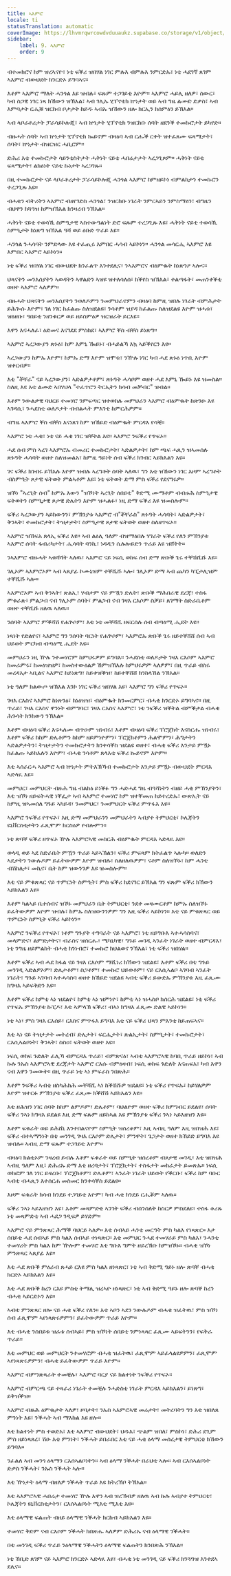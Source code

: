 ```yaml
---
title: ኣእምሮ
locale: ti
statusTranslation: automatic
coverImage: https://lhvmrqwrcowdvduuaukz.supabase.co/storage/v1/object/public/strapi-uploads/small_cover-educacion-fundamental.webp-2d51a7828a2b1309555be27f7e2a61a0.webp
sidebar:
    label: 9. ኣእምሮ
    order: 9
---
```

ብተመክሮና ከም ዝረኣናዮ፣ ነቲ ፍቕሪ ዝበሃል ነገር ምሉእ ብምሉእ ንምርድኡ፣ ነቲ ሓደገኛ ጸገም ኣእምሮ ብውህደት ክንርድኦ ይግባኣና።

እቶም ኣእምሮ ማለት ሓንጎል እዩ ዝብሉ፣ ፍጹም ተጋገይቲ እዮም። ኣእምሮ ሓይሊ ዘለዎ፣ ስውር፣ ካብ ስጋዊ ነገር ነጻ ክኸውን ዝኽእል፣ ኣብ ገሊኡ ሂፕኖቲክ ኵነታት ወይ ኣብ ግዜ ልሙድ ድቃስ፣ ኣብ እምባታት ርሒቑ ዝርከብ ቦታታት ከይዱ ኣብኡ ዝኸውን ዘሎ ክርኢን ክሰምዕን ይኽእል።

ኣብ ላቦራቶሪታት ፓራሳይኮሎጂ፣ ኣብ ኵነታት ሂፕኖቲክ ንዝርከቡ ሰባት ዘደንቕ ተመኩሮታት ይካየድ።

ብዙሓት ሰባት ኣብ ኵነታት ሂፕኖቲክ ኰይኖም ብዛዕባ ኣብ ርሑቕ ርቀት ዝተፈጸሙ ፍጻሜታት፣ ሰባት፣ ኵነታት ብዝርዝር ሓቢሮም።

ድሕሪ እቲ ተመኩሮታት ሳይንቲስትታት ሓቅነት ናይቲ ሓበሬታታት ኣረጋጊጾም። ሓቅነት ናይቲ ፍጻሜታት፣ ልክዕነት ናይቲ ኩነታት ኣረጋገጹ።

በዚ ተመኩሮታት ናይ ላቦራቶሪታት ፓራሳይኮሎጂ ሓንጎል ኣእምሮ ከምዘይኮነ ብምልከታን ተመኩሮን ተረጋጊጹ እዩ።

ብሓቂን ብትሪትን ኣእምሮ ብዘየገድስ ሓንጎል፣ ንዝርከቡ ነገራት ንምርኣይን ንምስማዕን፣ ብግዜን ብህዋን ክጓዓዝ ከምዝኽእል ክንዛረብ ንኽእል።

ሓቅነት ናይቲ ተወሳኺ ስምዒታዊ ኣስተውዓልነት ድሮ ፍጹም ተረጋጊጹ እዩ፣ ሓቅነት ናይቲ ተወሳኺ ስምዒታት ክነጽግ ዝኽእል ዓሻ ወይ ዕቡድ ጥራይ እዩ።

ሓንጎል ንሓሳባት ንምድላው እዩ ተፈጢሩ እምበር ሓሳብ ኣይኮነን። ሓንጎል መሳርሒ ኣእምሮ እዩ እምበር ኣእምሮ ኣይኮነን።

ነቲ ፍቕሪ ዝበሃል ነገር ብውህደት ክንፈልጥ እንተደሊና፣ ንኣእምሮና ብዕምቈት ከነጽንዖ ኣሎና።

ህጻናትን መንእሰያትን ኣወዳትን ኣዋልድን ኣዝዩ ዝተለሳለሰ፣ ክቕየስ ዝኽእል፣ ቀልጣፋት፣ መጠንቀቕቲ ወዘተ ኣእምሮ ኣለዎም።

ብዙሓት ህጻናትን መንእሰያትን ንወለዶምን ንመምህራኖምን ብዛዕባ ከምዚ ዝበሉ ነገራት ብምሕታት ይሕጐሱ እዮም፣ ገለ ነገር ከፈልጡ ስለዝደልዩ፣ ንሳቶም ዝያዳ ከፈልጡ ስለዝደልዩ እዮም ዝሓቱ፣ ዝዕዘቡ፣ ዓበይቲ ንዘንቁርዎ ወይ ዘይስምዕዎ ዝርዝራት ይርእዩ።

እዋን እናሓለፈ፣ ዕድመና እናገደደ ምስከደ፣ ኣእምሮ ቐስ ብቐስ ይነጽግ።

ኣእምሮ ኣረጋውያን ጽኑዕ፣ ከም እምኒ ዀይኑ፣ ብሓይልኻ እኳ ኣይቕየርን እዩ።

ኣረጋውያን ከምኡ እዮም፣ ከምኡ ድማ እዮም ዝሞቱ፣ ንዅሉ ነገር ካብ ሓደ ጽኑዕ ነጥቢ እዮም ዝቀርብዎ።

እቲ "ቾቸራ" ናይ ኣረጋውያን፣ ኣድልዎታቶም፣ ጽኑዓት ሓሳቦም ወዘተ ሓደ እምኒ ዀይኑ እዩ ዝመስል። ስለዚ እዩ እቲ ልሙድ ኣበሃህላ "ተፈጥሮን ትርኢትን ክሳብ መቓብር" ዝብል።

እቶም ንውልቃዊ ባህርይ ተመሃሮ ንምፍጣር ዝተወከሉ መምህራን ኣእምሮ ብዕምቈት ከጽንዑ እዩ ኣገዳሲ፣ ንሓደስቲ ወለዶታት ብብልሓት ምእንቲ ከምርሕዎም።

ብግዜ ኣእምሮ ቐስ ብቐስ እናነጸገ ከም ዝኸይድ ብዕምቈት ምርዳእ የሳቒ።

ኣእምሮ ነቲ ሓቂ፣ ነቲ ናይ ሓቂ ነገር ዝቐትል እዩ። ኣእምሮ ንፍቕሪ የጥፍኦ።

ሓደ ሰብ ምስ ኣረገ ኣእምሮኡ ብመሪር ተመኩሮታት፣ ኣድልዎታት፣ ከም ጫፍ ሓጺን ዝኣመሰሉ ጽኑዓት ሓሳባት ወዘተ ስለዝመልአ፣ ከምዚ ዓይነት ሰብ ፍቕሪ ክገብር ኣይክእልን እዩ።

ገና ፍቕሪ ክገብሩ ይኽእሉ እዮም ዝብሉ ኣረግቶት ሰባት ኣለዉ፣ ግን እቲ ዝኸውን ነገር እዞም ኣረግቶት ብስምዒት ጾታዊ ፍትወት ምልኣቶም እዩ፣ ነቲ ፍትወት ድማ ምስ ፍቕሪ የደናግሩዎ።

ዝኾነ "ኣረጊት ሰብ" ከምኡ እውን "ዝኾነት ኣረጊት ሰበይቲ" ቅድሚ ሙማቶም ብብዙሕ ስምዒታዊ ፍትወትን ስምዒታዊ ጾታዊ ድሌትን እዮም ዝሓልፉ፣ ነዚ ድማ ፍቕሪ እዩ ዝመስሎም።

ፍቕሪ ኣረጋውያን ኣይከውንን፣ ምኽንያቱ ኣእምሮ ብ"ቾቸራስ" ጽኑዓት ሓሳባት፣ ኣድልዎታት፣ ቅንኣት፣ ተመኩሮታት፣ ትዝታታት፣ ስምዒታዊ ጾታዊ ፍትወት ወዘተ ስለዘጥፍኦ።

ኣእምሮ ዝኸፍአ ጸላኢ ፍቕሪ እዩ። ኣብ ልዕሊ ዓለም ብዝማዕበሉ ሃገራት ፍቕሪ የለን ምኽንያቱ ኣእምሮ ሰባት ፋብሪካታት፣ ሒሳባት ባንኪ፣ ነዳዲን ሴሉሎይድን ጥራይ እዩ ዝሸትት።

ንኣእምሮ ብዙሓት ኣቁሻሻት ኣለዉ፣ ኣእምሮ ናይ ነፍሲ ወከፍ ሰብ ድማ ጽቡቕ ጌሩ ተቐሽሺሹ እዩ።

ገሊኦም ኣእምሮኦም ኣብ ኣጸያፊ ኮሙኒዝም ተቐሺሹ ኣሎ፣ ገሊኦም ድማ ኣብ ጨካን ካፒታሊዝም ተቐሺሹ ኣሎ።

ኣእምሮኦም ኣብ ቅንኣት፣ ጽልኢ፣ ሃብታም ናይ ምዃን ድሌት፣ ጽቡቕ ማሕበራዊ ደረጃ፣ ተስፋ ምቁራጽ፣ ምልጋብ ናብ ገሊኦም ሰባት፣ ምልጋብ ናብ ገዛእ ርእሶም ስቓይ፣ ጸገማት ስድራቤቶም ወዘተ ተቐሺሹ ዘለዉ ኣለዉ።

ንሰባት ኣእምሮ ምቕሻሽ የሐጕሶም፣ እቲ ነቲ መቐሻሺ ዘፍርሰሉ ሰብ ብጣዕሚ ሒደት እዩ።

ነጻነት የድልየና፣ ኣእምሮ ግን ንሰባት ባርነት የሐጕሶም፣ ኣእምሮኡ ጽቡቕ ጌሩ ዘይተቐሸሸ ሰብ ኣብ ህይወት ምርካብ ብጣዕሚ ሒደት እዩ።

መምህራን ነዚ ዅሉ ንተመሃሮም ከምህሩዎም ይግባእ። ንሓደስቲ ወለዶታት ገዛእ ርእሶም ኣእምሮ ከመራምሩ፣ ከመዕዝዝዎ፣ ከመስተውዕልዎ ኸምዝኽእሉ ከምህሩዎም ኣለዎም፣ በዚ ጥራይ ብስሩ መረዳእታ ኣቢልና ኣእምሮ ከይነጽግ፣ ከይቀዝቕዝ፣ ከይተቐሸሸ ክንከላኸል ንኽእል።

ነቲ ዓለም ክልውጦ ዝኽእል እንኮ ነገር ፍቕሪ ዝበሃል እዩ፣ ኣእምሮ ግን ፍቕሪ የጥፍኦ።

ገዛእ ርእስና ኣእምሮ ከነጽንዕ፣ ከነዕዝዝ፣ ብዕምቈት ክንመርምር፣ ብሓቂ ክንርድኦ ይግባኣና። በዚ ጥራይ፣ ገዛእ ርእስና ዋንነት ብምግባር፣ ገዛእ ርእስና ኣእምሮ፣ ነቲ ንፍቕሪ ዝቐትል ብምቕታል ብሓቂ ሕጉሳት ክንከውን ንኽእል።

እቶም ብዛዕባ ፍቕሪ እናሓለሙ ብጥዑም ዝነብሩ፣ እቶም ብዛዕባ ፍቕሪ ፕሮጀክት እናሰርሑ ዝነብሩ፣ እቶም ፍቕሪ ከከም ድሌቶምን ከከም ዘይምነዮምን፣ ፕሮጀክቶምን ሕልሞምን፣ ሕግታትን ኣድልዎታትን፣ ትዝታታትን ተመኩሮታትን ክንቀሳቐስ ዝደልዩ ወዘተ፣ ብሓቂ ፍቕሪ እንታይ ምዃኑ ክፈልጡ ኣይክእሉን እዮም፣ ብሓቂ ንሳቶም ጸላእቲ ፍቕሪ ኰይኖም እዮም።

እቲ ኣሰራርሓ ኣእምሮ ኣብ ኵነታት ምትእኽኻብ ተመኩሮታት እንታይ ምዃኑ ብውህደት ምርዳእ ኣድላዪ እዩ።

መምህር፣ መምህርት ብዙሕ ግዜ ብልክዕ ይነቕፉ ግን ሓድሓደ ግዜ ብዓሻነትን ብዘይ ሓቂ ምኽንያትን፣ እቲ ዝኾነ ዘይፍትሓዊ ነቐፌታ ኣብ ኣእምሮ ተመሃሮ ከም ዝተቐመጠ ከይተረድኡ፣ ውጽኢት ናይ ከምዚ ዝኣመሰለ ግጉይ ኣካይዳ፣ ንመምህር፣ ንመምህርት ፍቕሪ ምጥፋእ እዩ።

ኣእምሮ ንፍቕሪ የጥፍኦ፣ እዚ ድማ መምህራንን መምህራትን ኣብያተ ትምህርቲ፣ ኮሌጃትን ዩኒቨርስቲታትን ፈጺሞም ክርስዕዎ የብሎምን።

ነቲ ጽባቐ ፍቕሪ ዘጥፍኦ ዅሉ ኣእምሮኣዊ መስርሕ ብዕምቈት ምርዳእ ኣድላዪ እዩ።

ወላዲ ወይ ኣደ ስድራቤት ምዃን ጥራይ ኣይኣኽልን፣ ፍቕሪ ምፍጻም ክትፈልጥ ኣሎካ። ወለድን ኣዴታትን ንውሉዶም ይፈትውዎም እዮም ዝብሉ፣ ስለዘለዉዎም፣ ናቶም ስለዝኾኑ፣ ከም ሓንቲ ብሽክለታ፣ መኪና፣ ቤት ከም ዝውንንዎ እዩ ዝመስሎም።

እቲ ናይ ምቁጽጻር ናይ ጥምርነት ስምዒት፣ ምስ ፍቕሪ ክደናገር ይኽእል ግን ፍጹም ፍቕሪ ክኸውን ኣይክእልን እዩ።

እቶም ካልኣይ ቤተሰብና ዝኾኑ መምህራን ቤት ትምህርቲ፣ ንደቀ መዛሙርቶም ከምኡ ስለዝኾኑ ይፈትውዎም እዮም ዝብሉ፣ ከምኡ ስለዝውንንዎም ግን እዚ ፍቕሪ ኣይኮነን። እቲ ናይ ምቁጽጻር ወይ ጥምርነት ስምዒት ፍቕሪ ኣይኮነን።

ኣእምሮ ንፍቕሪ የጥፍኦ፣ ነቶም ግጉያት ተግባራት ናይ ኣእምሮ፣ ነቲ ዘይግቡእ ኣተሓሳስባና፣ መላምድና፣ ልምድታትና፣ ብራስና ዝሰርሑ፣ ሜካኒካዊ፣ ግጉይ መገዲ ኣንፈት ነገራት ወዘተ ብምርዳእ፣ ነቲ ንግዜ ዘይምልከት ብሓቂ ክንነብሮ፣ ተመኩሮ ክህልወና ንኽእል፣ ነቲ ፍቕሪ ዝበሃል።

እቶም ፍቕሪ ኣብ ሓደ ክፋል ናይ ገዛእ ርእሶም ማሺነሪ ክኸውን ዝደልዩ፣ እቶም ፍቕሪ በቲ ግጉይ መንገዲ ኣድልዎኦም፣ ድሌታቶም፣ ስጋቶም፣ ተመኩሮ ህይወቶም፣ ናይ ርእሲኣልቦ ኣገባብ ኣንፈት ነገራት፣ ግጉይ ኣገባብ ኣተሓሳስባ ወዘተ ክኸይድ ዝደልዩ ኣብቲ ፍቕሪ ይውድኡ ምኽንያቱ እዚ ፈጺሙ ክግዛእ ኣይፍቅድን እዩ።

እቶም ፍቕሪ ከምቲ ኣነ ዝደልዮ፣ ከምቲ ኣነ ዝምነዮ፣ ከምቲ ኣነ ዝሓስቦ ክሰርሕ ዝደልዩ፣ ነቲ ፍቕሪ የጥፍኡ ምኽንያቱ ኩፒዶ፣ እቲ ኣምላኽ ፍቕሪ፣ ብኣነ ክግዛእ ፈጺሙ ድልዊ ኣይኮነን።

ነቲ ኣነ፣ ምስ ገዛእ ርእሰይ፣ ርእስና ምጥፋእ ይግባእ እቲ ናይ ፍቕሪ ህጻን ምእንቲ ከይጠፍኣና።

እቲ ኣነ ናይ ትዝታታት መትረብ፣ ድሌታት፣ ፍርሒታት፣ ጽልኢታት፣ ስምዒታት፣ ተመኩሮታት፣ ርእሲኣልቦነት፣ ቅንኣት፣ ስስዐ፣ ፍትወት ወዘተ እዩ።

ነፍሲ ወከፍ ጉድለት ፈሊኻ ብምርዳእ ጥራይ፣ ብምጽናዕ፣ ኣብቲ ኣእምሮኣዊ ከባቢ ጥራይ ዘይኮነ፣ ኣብ ኩሉ ንኡስ ኣእምሮኣዊ ደረጃታት ኣእምሮ ርእሱ ብምዕዛብ፣ ነፍሲ ወከፍ ጉድለት እናጠፍአ፣ ካብ እዋን ናብ እዋን ንመውት። በዚ ጥራይ ነቲ ኣነ ምፍራስ ንበጽሕ።

እቶም ንፍቕሪ ኣብቲ ዘስካሕክሕ መቐሻሺ ኣነ ከቕሽሹዎ ዝደልዩ፣ ነቲ ፍቕሪ የጥፍኡ፣ ከይሃለዎም እዮም ዝተርፉ ምኽንያቱ ፍቕሪ ፈጺሙ ክቕሸሽ ኣይክእልን እዩ።

እቲ ዘሕዝን ነገር ሰባት ከከም ልምዶም፣ ድሌቶም፣ ባህልዮም ወዘተ ፍቕሪ ክምገብር ይደልዩ፣ ሰባት ፍቕሪ ንኣነ ክግዛእ ይደልዩ እዚ ድማ ፍጹም ዘይከኣል እዩ ምኽንያቱ ፍቕሪ ንኣነ ኣይእዘዝን እዩ።

እቶም ፍቁራት ወይ ይሕሸኒ እንተበልናዮም ስምዒት ዝሰረቆም፣ እዚ ኣብዚ ዓለም እዚ ዝበዝሕ እዩ፣ ፍቕሪ ብተኣማንነት በቲ መንገዲ ገዛእ ርእሶም ድሌታት፣ ምንዋት፣ ጌጋታት ወዘተ ክኸይድ ይግባእ እዩ ዝብሉ። ኣብዚ ድማ ፍጹም ተጋገይቲ እዮም።

ብዛዕባ ክልቲኦም ንዛረብ ይብሉ እቶም ፍቁራት ወይ ስምዒት ዝሰረቆም ብጾታዊ መገዲ፣ እቲ ዝበዝሕ ኣብዚ ዓለም እዚ፣ ድሕሪኡ ድማ እቲ ዘረባታት፣ ፕሮጀክታት፣ ተስፋታት መከራታት ይመጽኡ። ነፍሲ ወከፎም ገለ ነገር ይዛረቡ፣ ፕሮጀክቶም፣ ድሌቶም፣ ኣንፈት ነገራት ህይወት የቕርቡ፣ ፍቕሪ ከም ባቡር ኣብቲ ብሓጺን እተሰርሐ መስመር ክንቀሳቐስ ይደልዩ።

እዞም ፍቁራት ክሳብ ክንደይ ተጋገይቲ እዮም፣ ካብ ሓቂ ክንደይ ርሒቖም ኣለዉ።

ፍቕሪ ንኣነ ኣይእዘዝን እዩ፣ እቶም መጻምድቲ ኣንገት ፍቕሪ ብሰንሰለት ከስርዎ ምስደለዩ፣ ተስፋ ቆሪጹ ነቲ መጻምድቲ ኣብ ሓደጋ ገዲፍዎ ይሃድም።

ኣእምሮ ናይ ምንጽጻር ሕማቕ ባህርይ ኣለዎ። እቲ ሰብኣይ ሓንቲ መርዓት ምስ ካልእ የነጻጽር። እታ ሰበይቲ ሓደ ሰብኣይ ምስ ካልእ ሰብኣይ ተነጻጽር። እቲ መምህር ንሓደ ተመሃራይ ምስ ካልእ፣ ንሓንቲ ተመሃሪት ምስ ካልእ ከም ዅሎም ተመሃሮ እቲ ግቡእ ግምት ዘይረኽቡ ከምዝኾኑ። ብሓቂ ዝኾነ ምንጽጻር ኣጸያፊ እዩ።

እቲ ሓደ ጽቡቕ ምዕራብ ጸሓይ ርእዩ ምስ ካልእ ዘነጻጽር፣ ነቲ ኣብ ቅድሚ ዓይኑ ዘሎ ጽባቐ ብሓቂ ክርድኦ ኣይክእልን እዩ።

እቲ ሓደ ጽቡቕ ከረን ርእዩ ምስቲ ትማሊ ዝረኣዮ ዘነጻጽር፣ ነቲ ኣብ ቅድሚ ዓይኑ ዘሎ ጽባቐ ከረን ብሓቂ ኣይርድኦን እዩ።

ኣብቲ ምንጽጻር ዘሎ ናይ ሓቂ ፍቕሪ የለን። እቲ ኣቦን ኣደን ንውሉዶም ብሓቂ ዝፈትዉ፣ ምስ ዝኾነ ሰብ ፈጺሞም ኣየነጻጽሩዎምን፣ ይፈትውዎም ጥራይ እዮም።

እቲ ብሓቂ ንሰበይቱ ዝፈቱ ሰብኣይ፣ ምስ ዝኾነት ሰበይቲ ንምነጻጻር ፈጺሙ ኣይፍትንን፣ የፍቅራ ጥራይ።

እቲ መምህር ወይ መምህርት ንተመሃሮም ብሓቂ ዝፈትዉ፣ ፈጺሞም ኣይፈላልዩዎምን፣ ፈጺሞም ኣየነጻጽሩዎምን፣ ብሓቂ ይፈትውዎም ጥራይ እዮም።

ኣእምሮ ብምንጽጻራት ተመቒሉ፣ ኣእምሮ ባርያ ናይ ክልተነት ንፍቕሪ የጥፍኦ።

ኣእምሮ ብምርጫ ናይ ተጻራሪ ነገራት ተመቒሉ ንሓድስቲ ነገራት ምርዳእ ኣይክእልን፣ ይነጽግ፣ ይቅዝቕዝ።

ኣእምሮ ብዙሕ ዕምቈታት ኣለዎ፣ ዞባታት፣ ንኡስ ኣእምሮኣዊ መሬታት፣ መትረባትን ግን እቲ ዝበለጸ ምንነት እዩ፣ ንቕሓት ኣብ ማእከል እዩ ዘሎ።

እቲ ክልተነት ምስ ተወድአ፣ እቲ ኣእምሮ ብውህደት፣ ህዱእ፣ ጭልም ዝበለ፣ ምስኮነ፣ ድሕሪ ደጊም ምስ ዘይነጻጸረ፣ ሽዑ እቲ ምንነት፣ ንቕሓት ይበራበር እቲ ናይ ሓቂ ዕላማ መሰረታዊ ትምህርቲ ክኸውን ይግባእ።

ንፈልለ ኣብ መንጎ ዕላማን ርእሰኣልቦነትን። ኣብ ዕላማ ንቕሓት በራህቲ ኣሎ። ኣብ ርእሰኣልቦነት ድቃስ ንቕሓት፣ ንኡስ ንቕሓት ኣሎ።

እቲ ዅነታት ዕላማ ብዘለዎ ንቕሓት ጥራይ እዩ ክትረኽቦ ትኽእል።

እቲ ኣእምሮኣዊ ሓበሬታ ተመሃሮ ዅሉ እዋን ኣብ ዝረኽብዎ ዘለዉ ኣብ ኩሉ ኣብያተ ትምህርቲ፣ ኮሌጃትን ዩኒቨርስቲታትን፣ ርእሰኣልቦነት ሚእቲ ሚእቲ እዩ።

እቲ ዕላማዊ ፍልጠት ብዘይ ዕላማዊ ንቕሓት ክርከብ ኣይክእልን እዩ።

ተመሃሮ ቅድም ናብ ርእሶም ንቕሓት ክበጽሑ ኣለዎም ድሕሪኡ ናብ ዕላማዊ ንቕሓት።

በቲ መንገዲ ፍቕሪ ጥራይ ንዕላማዊ ንቕሓትን ዕላማዊ ፍልጠትን ክንበጽሕ ንኽእል።

ነቲ ኸቢድ ጸገም ናይ ኣእምሮ ክንርድኦ ኣድላዪ እዩ፣ ብሓቂ ነቲ መንገዲ ናይ ፍቕሪ ክንጓዓዝ እንተደኣ ደሊና።

